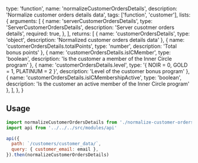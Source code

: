   type: 'function',
  name: 'normalizeCustomerOrdersDetails',
  description: 'Normalize customer orders details data',
  tags: ['function', 'customer'],
  lists: {
    arguments: [
      {
        name: 'serverCustomerOrdersDetails',
        type: 'ServerCustomerOrdersDetails',
        description: 'Server cusotmer orders details',
        required: true,
      },
    ],
    returns: [
      { name: 'customerOrdersDetails', type: 'object', description: 'Normalized customer orders details data' },
      { name: 'customerOrdersDetails.totalPoints', type: 'number', description: 'Total bonus points' },
      { name: 'customerOrdersDetails.isICMember', type: 'boolean', description: 'Is the customer a member of the Inner Circle program' },
      { name: 'customerOrdersDetails.level', type: '{ NOIR = 0, GOLD = 1, PLATINUM = 2 }', description: 'Level of the customer bonus program' },
      { name: 'customerOrdersDetails.isICMembershipActive', type: 'boolean', description: 'Is the customer an active member of the Inner Circle program' },
    ],
  },
}

## Usage

```js
import normalizeCustomerOrdersDetails from './normalize-customer-orders-details'
import api from '../../../src/modules/api'

api({
  path: `/customers/customer_data/`,
  query: { customer_email: email },
}).then(normalizeCustomerOrdersDetails)
```
